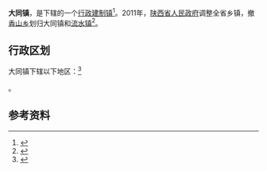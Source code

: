 {{中国乡级行政区|61/09/02/106/000}}

'''大同镇'''，是{{PRC admin/fullname|61/09/02/106/000|3}}下辖的一个[[行政建制镇|行政建制镇]]<ref>{{PRC admin/ref sgc|{{PRC admin/parent|61/09/02/106/000}}}}</ref>。2011年，[[陕西省人民政府|陕西省人民政府]]调整全省乡镇，撤[[香山乡_(安康市)|香山乡]]划归大同镇和[[流水镇_(安康市)|流水镇]]<ref>{{Cite web |url=http://www.gov.cn/gzdt/2011-07/07/content_1901351.htm |title=陕西省发布撤乡并镇及部分乡镇行政区划调整公告 |accessdate=2021-05-16 |author= |date=2011-07-07 |work= |publisher=中华人民共和国中央政府网站，来源：陕西省人民政府网站 |quote=撤销安康市汉滨区梅子铺镇、运溪乡并入恒口镇[……]撤香山乡划归大同镇和流水镇[……] |language=Zh-hans |archive-date=2012-04-19 |archive-url=https://web.archive.org/web/20120419064726/http://www.gov.cn/gzdt/2011-07/07/content_1901351.htm |dead-url=no }}</ref>。

== 行政区划 ==

大同镇下辖以下地区：<ref>{{PRC admin/ref sgc|61/09/02/106/000}}</ref>

{{PRC admin/children|61/09/02/106/000}}。

== 参考资料 ==

{{reflist}}

{{PRC admin/navcat|61/09/02/106/000}}
{{陕西行政区划小作品}}